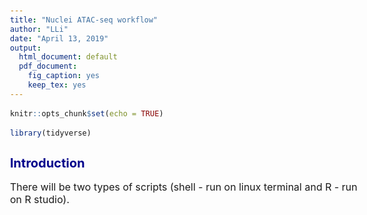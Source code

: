 ```yaml
---
title: "Nuclei ATAC-seq workflow"
author: "LLi"
date: "April 13, 2019"
output: 
  html_document: default
  pdf_document:
    fig_caption: yes
    keep_tex: yes
---
```


<style type="text/css">

body{ /* Normal  */
      font-size: 16px;
  }

h1.title {
  font-size: 30px;
  color: DarkRed;
}

h1 { /* Header 1 */
  font-size: 20px;
  color: DarkBlue;
}

code.r{ /* Code block */
    font-size: 12px;
}
pre { /* Code block - determines code spacing between lines */
    font-size: 14px;
}
</style>


```r
knitr::opts_chunk$set(echo = TRUE)
```


```r
library(tidyverse)
```

# Introduction

There will be two types of scripts (shell - run on linux terminal and R - run on R studio).

